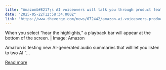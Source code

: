 ```yaml
---
title: "Amazon&#8217;s AI voiceovers will talk you through product features"
date: "2025-05-22T12:58:34.000Z"
link: "https://www.theverge.com/news/672442/amazon-ai-voiceovers-product-features"
---
```


When you select “hear the highlights,” a playback bar will appear at the bottom of the screen. | ﻿Image: Amazon

Amazon is testing new AI-generated audio summaries that will let you listen to two AI “...

[Read more](https://www.theverge.com/news/672442/amazon-ai-voiceovers-product-features)

